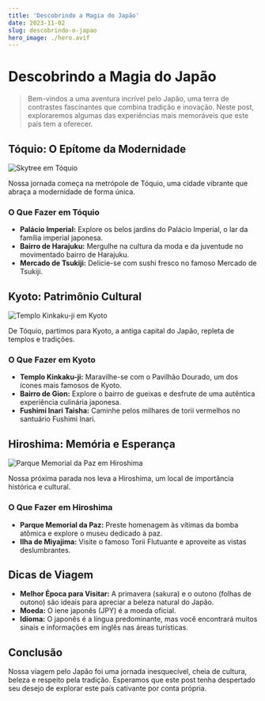 ```yaml
---
title: 'Descobrindo a Magia do Japão'
date: 2023-11-02
slug: descobrindo-o-japao
hero_image: ./hero.avif
---
```


# Descobrindo a Magia do Japão

> Bem-vindos a uma aventura incrível pelo Japão, uma terra de contrastes fascinantes que combina tradição e inovação. Neste post, exploraremos algumas das experiências mais memoráveis que este país tem a oferecer.

## Tóquio: O Epítome da Modernidade

![Skytree em Tóquio](https://images.unsplash.com/photo-1540959733332-eab4deabeeaf?auto=format&fit=crop&q=80&w=1794&ixlib=rb-4.0.3&ixid=M3wxMjA3fDB8MHxwaG90by1wYWdlfHx8fGVufDB8fHx8fA%3D%3D)

Nossa jornada começa na metrópole de Tóquio, uma cidade vibrante que abraça a modernidade de forma única.

### O Que Fazer em Tóquio

- **Palácio Imperial:** Explore os belos jardins do Palácio Imperial, o lar da família imperial japonesa.
- **Bairro de Harajuku:** Mergulhe na cultura da moda e da juventude no movimentado bairro de Harajuku.
- **Mercado de Tsukiji:** Delicie-se com sushi fresco no famoso Mercado de Tsukiji.

## Kyoto: Patrimônio Cultural

![Templo Kinkaku-ji em Kyoto](https://images.unsplash.com/photo-1505337987237-3bb1b9362b31?auto=format&fit=crop&q=80&w=2070&ixlib=rb-4.0.3&ixid=M3wxMjA3fDB8MHxwaG90by1wYWdlfHx8fGVufDB8fHx8fA%3D%3D)

De Tóquio, partimos para Kyoto, a antiga capital do Japão, repleta de templos e tradições.

### O Que Fazer em Kyoto

- **Templo Kinkaku-ji:** Maravilhe-se com o Pavilhão Dourado, um dos ícones mais famosos de Kyoto.
- **Bairro de Gion:** Explore o bairro de gueixas e desfrute de uma autêntica experiência culinária japonesa.
- **Fushimi Inari Taisha:** Caminhe pelos milhares de torii vermelhos no santuário Fushimi Inari.

## Hiroshima: Memória e Esperança

![Parque Memorial da Paz em Hiroshima](https://images.unsplash.com/photo-1598890777032-bde835ba27c2?auto=format&fit=crop&q=80&w=2070&ixlib=rb-4.0.3&ixid=M3wxMjA3fDB8MHxwaG90by1wYWdlfHx8fGVufDB8fHx8fA%3D%3D)

Nossa próxima parada nos leva a Hiroshima, um local de importância histórica e cultural.

### O Que Fazer em Hiroshima

- **Parque Memorial da Paz:** Preste homenagem às vítimas da bomba atômica e explore o museu dedicado à paz.
- **Ilha de Miyajima:** Visite o famoso Torii Flutuante e aproveite as vistas deslumbrantes.

## Dicas de Viagem

- **Melhor Época para Visitar:** A primavera (sakura) e o outono (folhas de outono) são ideais para apreciar a beleza natural do Japão.
- **Moeda:** O iene japonês (JPY) é a moeda oficial.
- **Idioma:** O japonês é a língua predominante, mas você encontrará muitos sinais e informações em inglês nas áreas turísticas.

## Conclusão

Nossa viagem pelo Japão foi uma jornada inesquecível, cheia de cultura, beleza e respeito pela tradição. Esperamos que este post tenha despertado seu desejo de explorar este país cativante por conta própria.
